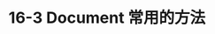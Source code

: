 ---
title: 16-3 Document 常用的方法
youtubeId: U2ENP7mvyFc
duration: 619
thumbnail: https://i.ytimg.com/vi/U2ENP7mvyFc/hqdefault.jpg?sqp=-oaymwEjCNACELwBSFryq4qpAxUIARUAAAAAGAElAADIQj0AgKJDeAE=&rs=AOn4CLAfcDI8kW3_8nYywXDXZ1X7s_OMIg
slug: 16-3-document-common-methods
uslug: 16-3-document-常用的方法
---